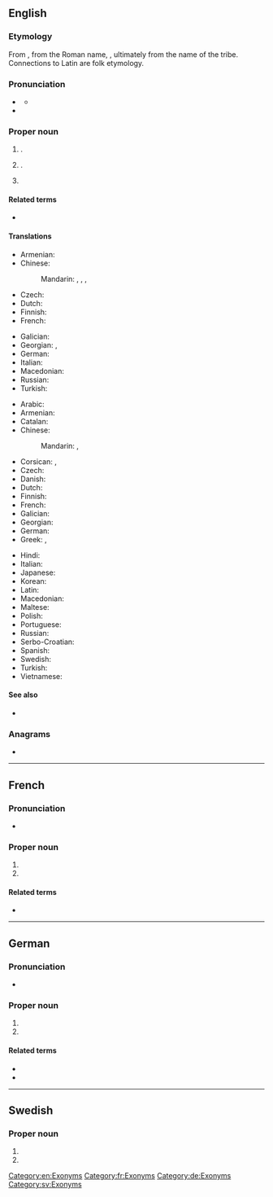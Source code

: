 {{also|Turín|tuřín}}
==English==
{{wikipedia|Turin}}

===Etymology===
From {{der|en|it|Torino}}, from the Roman name, {{der|en|la|[[Augusta]] [[Taurini|Taurinōrum]]}}, ultimately from the name of the {{m|la|Taurini}} tribe. Connections to Latin {{m|la|taurus||bull}} are folk etymology.

===Pronunciation===
* {{a|UK}} {{IPA|en|/tjʊəˈɹɪn/}}
** {{audio|en|LL-Q1860 (eng)-Vealhurl-Turin.wav|Audio (UK)}}
* {{rhymes|en|ɪn}}

===Proper noun===
{{en-proper noun|~}}

# {{place|en|capital city|r/Piedmont|c/Italy}}.
# {{place|en|metropolitan city|r/Piedmont|c/Italy}}.
# {{lb|en|countable}} {{surname|en}}

====Related terms====
* {{l|en|Turinese}}

====Translations====
{{trans-top|province}}
* Armenian: {{t+|hy|Թուրին}}
* Chinese:
*: Mandarin: {{t|cmn|托里諾}}, {{t|cmn|托里诺|tr=Tuōlǐnuò|sc=Hani}}, {{t|cmn|杜林|tr=Dùlín|sc=Hani}}, {{t+|cmn|都靈|tr=Dūlíng|sc=Hani}}
* Czech: {{t+|cs|Turín|m}}
* Dutch: {{t+|nl|Turijn}}
* Finnish: {{t+|fi|Torino}}
* French: {{t+|fr|Turin}}
{{trans-mid}}
* Galician: {{t+|gl|Turín}}
* Georgian: {{t|ka|ტურინი}}, {{t|ka|ტურინის პროვინცია}}
* German: {{t|de|Turin}}
* Italian: {{t+|it|Torino}}
* Macedonian: {{t|mk|Тори́но|n}}
* Russian: {{t+|ru|Тури́н}}
* Turkish: {{t+|tr|Torino}}
{{trans-bottom}}

{{trans-top|city}}
* Arabic: {{t|ar|تُورِينُو|m|tr=turīnū}}
* Armenian: {{t+|hy|Թուրին}}
* Catalan: {{t|ca|Torí|m}}
* Chinese:
*: Mandarin: {{t|cmn|杜林|tr=Dùlín|sc=Hani}}, {{t+|cmn|都靈|tr=Dūlíng|sc=Hani}}
* Corsican: {{t+|co|Torinu}}, {{t+|co|Turinu}}
* Czech: {{t+|cs|Turín|m}}
* Danish: {{t|da|Torino|c}}
* Dutch: {{t+|nl|Turijn}}
* Finnish: {{t+|fi|Torino}}
* French: {{t+|fr|Turin|f}}
* Galician: {{t+|gl|Turín}}
* Georgian: {{t|ka|ტურინი}}
* German: {{t|de|Turin|n}}
* Greek: {{t+|el|Τορίνο|n}}, {{t|el|Τουρίνο|n}}
{{trans-mid}}
* Hindi: {{t|hi|टोरीनो|m}}
* Italian: {{t+|it|Torino|f}}
* Japanese: {{t|ja|トリノ|tr=Torino}}
* Korean: {{t|ko|^토리노}}
* Latin: {{t|la|Augusta Taurinorum|f}}
* Macedonian: {{t|mk|Тори́но|n}}
* Maltese: {{t|mt|Turin}}
* Polish: {{t+|pl|Turyn|m}}
* Portuguese: {{t|pt|Turim|f}}
* Russian: {{t+|ru|Тури́н|m}}
* Serbo-Croatian: {{t|sh|Torino}}
* Spanish: {{t+|es|Turín|m}}
* Swedish: {{t+|sv|Turin}}
* Turkish: {{t+|tr|Torino}}
* Vietnamese: {{t|vi|Torino}}
{{trans-bottom}}

====See also====
* {{l|en|Torino}}

===Anagrams===
* {{anagrams|en|a=inrtu|rutin}}

[[Category:en:Exonyms]]

----

==French==
{{wikipedia|Turin|lang=fr}}

===Pronunciation===
* {{fr-IPA}}

===Proper noun===
{{fr-proper noun}}

# {{place|fr|capital city|r/Piedmont|c/Italy|t1=Turin}}
# {{place|fr|metropolitan city|r/Piedmont|c/Italy|t1=Turin}}

====Related terms====
* {{l|fr|Turinois}}

[[Category:fr:Exonyms]]

----

==German==

===Pronunciation===
* {{IPA|de|/tuˈriːn/}}

===Proper noun===
{{head|de|proper noun}}

# {{place|de|capital city|r/Piedmont|c/Italy|t1=Turin}}
# {{place|de|metropolitan city|r/Piedmont|c/Italy|t1=Turin}}

====Related terms====
* {{l|de|Turiner}}
* {{l|de|turinisch}}

[[Category:de:Exonyms]]

----

==Swedish==

===Proper noun===
{{sv-proper noun|n}}

# {{place|sv|capital city|r/Piedmont|c/Italy|t1=Turin}}
# {{place|sv|metropolitan city|r/Piedmont|c/Italy|t1=Turin}}

[[Category:sv:Exonyms]]